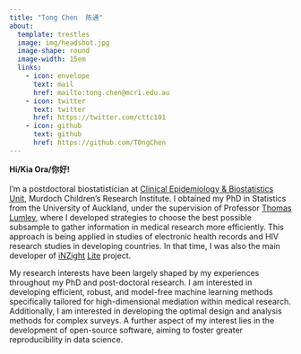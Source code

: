 ```yaml
---
title: "Tong Chen  陈通"
about:
  template: trestles
  image: img/headshot.jpg
  image-shape: round
  image-width: 15em
  links:
    - icon: envelope
      text: mail
      href: mailto:tong.chen@mcri.edu.au
    - icon: twitter
      text: twitter
      href: https://twitter.com/cttc101
    - icon: github
      text: github
      href: https://github.com/T0ngChen
---
```


<div class="about-link-text">
**Hi/Kia Ora/你好!**<br>
 <br>
I'm a postdoctoral biostatistician at [Clinical Epidemiology & Biostatistics Unit](https://www.mcri.edu.au/research/research-areas/population-health/clinical-epidemiology-biostatistics-cebu), Murdoch Children's Research Institute. I obtained my PhD in Statistics from the University of Auckland, under the supervision of Professor [Thomas Lumley](https://profiles.auckland.ac.nz/t-lumley), where I developed strategies to choose the best possible subsample to gather information in medical research more efficiently. This approach is being applied in studies of electronic health records and HIV research studies in developing countries. In that time, I was also the main developer of [iNZight](https://inzight.nz/) [Lite](https://lite.docker.stat.auckland.ac.nz/) project.


My research interests have been largely shaped by my experiences throughout my PhD and post-doctoral research. I am interested in developing efficient, robust, and model-free machine learning methods specifically tailored for high-dimensional mediation within medical research. Additionally, I am interested in developing the optimal design and analysis methods for complex surveys. A further aspect of my interest lies in the development of open-source software, aiming to foster greater reproducibility in data science.


</div>
